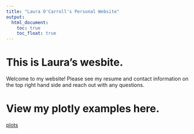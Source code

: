 ```yaml
---
title: "Laura O'Carroll's Personal Website"
output: 
  html_document:
    toc: true
    toc_float: true
---
```


# This is Laura's wesbite. 

Welcome to my website! Please see my resume and contact information on the top right hand side and reach out with any questions. 

# View my plotly examples here. 
[plots](plotly.html)
